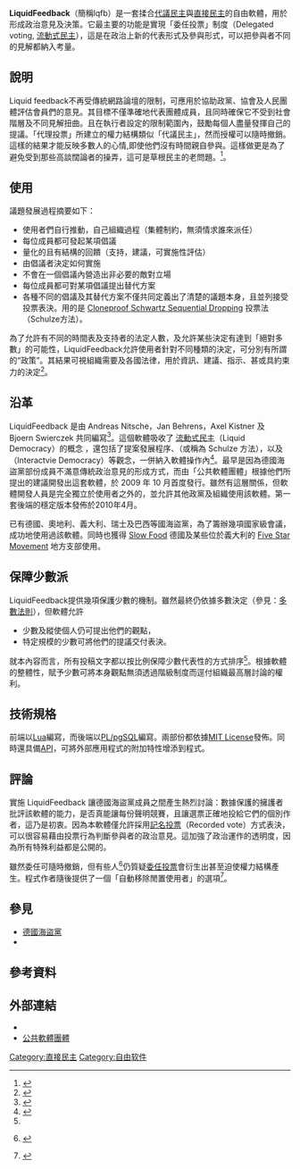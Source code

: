 {{專家}}
{{NoteTA|G1=IT|G2=FL}}
{{Infobox software
| name                   = LiquidFeedback
| title                  = LiquidFeedback
| logo                   = <!-- [[File:|File:]] -->
| logo caption           = 
| screenshot             = [[File:Liquid_Feedback_Screenshot.png|250px]]
| caption                = 
| collapsible            = 
| author                 = 
| developer              = [http://www.public-software-group.org/ 公共軟體團體]
| released               = <!-- {{Start date|YYYY|MM|DD|df=yes/no}} -->
| discontinued           = 
| latest release version = Core 2.2.5, Frontend 2.2.5
| latest release date    = {{Start date and age|2013|08|12|df=yes}}
| latest preview version = 
| latest preview date    = <!-- {{Start date and age|YYYY|MM|DD|df=yes/no}} -->
| frequently updated     = <!-- DO NOT include this parameter unless you know what it does -->
| programming language   = [[Lua|Lua]], [[PL/pgSQL|PL/pgSQL]]
| operating system       = 
| platform               = 
| size                   = 
| language               = 
| status                 = 
| genre                  = 
| license                = [[MIT許可證|MIT許可證]]
| alexa                  = 
| website                = {{URL|http://www.liquidfeedback.org/}}
}}
'''LiquidFeedback'''（簡稱lqfb）是一套揉合[[代議民主|代議民主]]與[[直接民主|直接民主]]的自由軟體，用於形成政治意見及決策。它最主要的功能是實現「委任投票」制度（Delegated voting, [[委任式民主|流動式民主]]），這是在政治上新的代表形式及參與形式，可以把參與者不同的見解都納入考量。

==說明==
Liquid feedback不再受傳統網路論壇的限制，可應用於協助政黨、協會及人民團體評估會員們的意見。其目標不僅準確地代表團體成員，且同時確保它不受到社會階層及不同見解扭曲。且在執行者設定的限制範圍內，鼓勵每個人盡量發揮自己的提議。「代理投票」所建立的權力結構類似「代議民主」，然而授權可以隨時撤銷。這樣的結果才能反映多數人的心情,即使他們沒有時間親自參與。這樣做更是為了避免受到那些高談闊論者的操弄，這可是草根民主的老問題。<ref>{{cite web|url=http://my.pages.de/activerts|title=The Dominance of the Activerts|author=Carlo von Lynx|publisher=Italian Pirate Party|year=2012|accessdate=2012-08-16|archive-date=2019-02-27|archive-url=https://web.archive.org/web/20190227071417/http://my.pages.de/activerts|dead-url=no}}</ref>。

==使用==
議題發展過程摘要如下：
* 使用者們自行推動，自己組織過程（集體制約，無須情求誰來派任）
* 每位成員都可發起某項倡議
* 量化的且有結構的回饋（支持，建議，可實施性評估）
* 由倡議者決定如何實施
* 不會在一個倡議內營造出非必要的敵對立場
* 每位成員都可對某項倡議提出替代方案
* 各種不同的倡議及其替代方案不僅共同定義出了清楚的議題本身，且並列接受投票表決。用的是 [[Schulze_method|Cloneproof Schwartz Sequential Dropping]] 投票法（Schulze方法）。

為了允許有不同的時間表及支持者的法定人數，及允許某些決定有達到「絕對多數」的可能性，LiquidFeedback允許使用者針對不同種類的決定，可分別有所謂的“政策”。其結果可視組織需要及各國法律，用於資訊、建議、指示、甚或具約束力的決定<ref name="principles">
{{cite book|title=The Principles of LiquidFeedback |publisher=Interaktive Demokratie e. V.|isbn=978-3-00-044795-2|author=Jan Behrens, Axel Kistner, Andreas Nitsche, Björn Swierczek|year=2014}}</ref>。

==沿革==
LiquidFeedback 是由 Andreas Nitsche，Jan Behrens，Axel Kistner 及 Bjoern Swierczek 共同編寫<ref>{{cite web|title=Etopia News L.A. talks with Andreas Nitsche|url=http://liquidfeedback.org/2012/06/27/etopia-news-la-talks-with-andreas-nitsche/#1|publisher=Interaktive Demokratie e. V. or Interactive Democracy|accessdate=25 December 2012|date=27 June 2012|archive-date=2013-08-20|archive-url=https://web.archive.org/web/20130820193944/http://liquidfeedback.org/2012/06/27/etopia-news-la-talks-with-andreas-nitsche/#1|dead-url=no}}</ref>。這個軟體吸收了 [[委任式民主|流動式民主]]（Liquid Democracy）的概念 ，還包括了提案發展程序、{{link-en|舒尔茨法|Schulze method|优惠选举投票制}}（或稱為 Schulze 方法），以及 {{link-en|互動式民主|Interactive democracy}}（Interactvie Democracy）等觀念，一併納入軟體操作內<ref>{{cite web|title=Concepts|url=http://liquidfeedback.org/|work=Home page of LiquidFeedback|publisher=Interactive Democracy|accessdate=26 December 2012|archive-date=2013-02-02|archive-url=https://www.webcitation.org/6E8GPMWHv?url=http://liquidfeedback.org/|dead-url=no}}</ref>。最早是因為德國海盜黨部份成員不滿意傳統政治意見的形成方式，而由「公共軟體團體」根據他們所提出的建議開發出這套軟體，於 2009 年 10 月首度發行。雖然有這層關係，但軟體開發人員是完全獨立於使用者之外的，並允許其他政黨及組織使用該軟體。第一套後端的穩定版本發佈於2010年4月。

已有德國、奧地利、義大利、瑞士及巴西等國海盜黨，為了籌辦幾項國家級會議，成功地使用過該軟體。同時也獲得 [[Slow_Food|Slow Food]] 德國及某些位於義大利的 [[Five_Star_Movement|Five Star Movement]] 地方支部使用。

==保障少數派==
LiquidFeedback提供幾項保護少數的機制。雖然最終仍依據多數決定（參見：[[多數法則|多數法則]]），但軟體允許
* 少數及縱使個人仍可提出他們的觀點，
* 特定規模的少數可將他們的提議交付表決。

就本內容而言，所有投稿文字都以按比例保障少數代表性的方式排序<ref name="principles"/>。根據軟體的整體性，賦予少數可將本身觀點無須透過階級制度而逕付組織最高層討論的權利。

==技術規格==
前端以[[Lua|Lua]]編寫，而後端以[[PL/pgSQL|PL/pgSQL]]編寫。兩部份都依據[[MIT_License|MIT License]]發佈。同時還具備[[API|API]]，可將外部應用程式的附加特性增添到程式。

==評論==
實施 LiquidFeedback 讓德國海盜黨成員之間產生熱烈討論：數據保護的擁護者批評該軟體的能力，是否真能讓每份聲明競賽，且讓選票正確地投給它們的個別作者，這乃是初衷。因為本軟體僅允許採用[[記名投票|記名投票]]（Recorded vote）方式表決，可以很容易藉由投票行為判斷參與者的政治意見。這加強了政治運作的透明度，因為所有特殊利益都是公開的。

雖然委任可隨時撤銷，但有些人<ref>{{internetquelle|url=http://streetdogg.wordpress.com/2012/11/11/spqp/|titel=Senatus Populusque Piratus|autor=Streetdogg, Pirate Party of Germany|datum=2012-11-11|zugriff=2012-11-13}} {{Wayback|url=http://streetdogg.wordpress.com/2012/11/11/spqp/ |date=20200908012106 }}</ref>仍質疑[[委任式民主|委任投票]]會衍生出甚至迫使權力結構產生。程式作者隨後提供了一個「自動移除閒置使用者」的選項<ref>{{internetquelle|url=http://liquidfeedback.org/2011/02/06/aussetzen-von-stimmgewicht-bei-inaktivitaet/|titel=Aussetzen von Stimmgewicht bei Inaktivität|datum=2011-02-06|autor=jbebln|zugriff=2011-11-19}} {{Wayback|url=http://liquidfeedback.org/2011/02/06/aussetzen-von-stimmgewicht-bei-inaktivitaet/ |date=20130825122853 }}</ref>。

== 參見 ==
* [[德國海盜黨|德國海盜黨]]
* {{link-en| 互動式民主|Interactive democracy }}

== 參考資料 ==
{{Reflist}}

== 外部連結 ==
* {{官方網站|http://liquidfeedback.org/}}
* [http://www.public-software-group.org/liquid_feedback 公共軟體團體] {{Wayback|url=http://www.public-software-group.org/liquid_feedback |date=20201112022806 }}

[[Category:直接民主|Category:直接民主]]
[[Category:自由软件|Category:自由软件]]